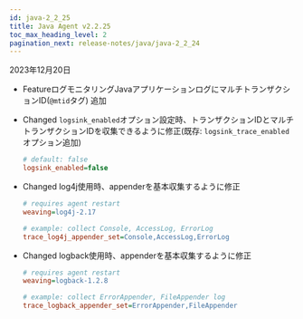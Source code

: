 ```yaml
---
id: java-2_2_25
title: Java Agent v2.2.25
toc_max_heading_level: 2
pagination_next: release-notes/java/java-2_2_24
---
```


2023年12月20日

- <Status>Feature</Status>ログモニタリングJavaアプリケーションログにマルチトランザクションID(<code>@mtid</code>タグ) 追加

- <Status>Changed</Status> <code>logsink_enabled</code>オプション設定時、トランザクションIDとマルチトランザクションIDを収集できるように修正(既存: <code>logsink_trace_enabled</code>オプション追加)

  ```ini title="whatap.conf"
  # default: false
  logsink_enabled=false
  ```

- <Status>Changed</Status> log4j使用時、appenderを基本収集するように修正

  ```ini title="whatap.conf"
  # requires agent restart
  weaving=log4j-2.17

  # example: collect Console, AccessLog, ErrorLog 
  trace_log4j_appender_set=Console,AccessLog,ErrorLog
  ```

- <Status>Changed</Status> logback使用時、appenderを基本収集するように修正

  ```ini title="whatap.conf"
  # requires agent restart
  weaving=logback-1.2.8

  # example: collect ErrorAppender, FileAppender log
  trace_logback_appender_set=ErrorAppender,FileAppender
  ```


<DownloadJava ver="2.2.25" />
